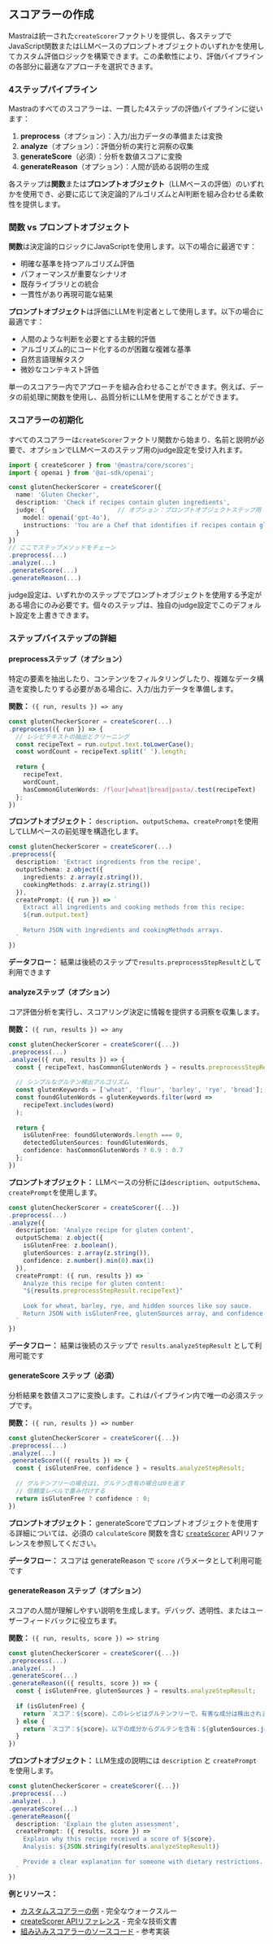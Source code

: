 ## スコアラーの作成

Mastraは統一された`createScorer`ファクトリを提供し、各ステップでJavaScript関数またはLLMベースのプロンプトオブジェクトのいずれかを使用してカスタム評価ロジックを構築できます。この柔軟性により、評価パイプラインの各部分に最適なアプローチを選択できます。

### 4ステップパイプライン

Mastraのすべてのスコアラーは、一貫した4ステップの評価パイプラインに従います：

1. **preprocess**（オプション）：入力/出力データの準備または変換
2. **analyze**（オプション）：評価分析の実行と洞察の収集
3. **generateScore**（必須）：分析を数値スコアに変換
4. **generateReason**（オプション）：人間が読める説明の生成

各ステップは**関数**または**プロンプトオブジェクト**（LLMベースの評価）のいずれかを使用でき、必要に応じて決定論的アルゴリズムとAI判断を組み合わせる柔軟性を提供します。

### 関数 vs プロンプトオブジェクト

**関数**は決定論的ロジックにJavaScriptを使用します。以下の場合に最適です：
- 明確な基準を持つアルゴリズム評価
- パフォーマンスが重要なシナリオ
- 既存ライブラリとの統合
- 一貫性があり再現可能な結果

**プロンプトオブジェクト**は評価にLLMを判定者として使用します。以下の場合に最適です：
- 人間のような判断を必要とする主観的評価
- アルゴリズム的にコード化するのが困難な複雑な基準
- 自然言語理解タスク
- 微妙なコンテキスト評価

単一のスコアラー内でアプローチを組み合わせることができます。例えば、データの前処理に関数を使用し、品質分析にLLMを使用することができます。

### スコアラーの初期化

すべてのスコアラーは`createScorer`ファクトリ関数から始まり、名前と説明が必要で、オプションでLLMベースのステップ用のjudge設定を受け入れます。

```typescript
import { createScorer } from '@mastra/core/scores';
import { openai } from '@ai-sdk/openai';

const glutenCheckerScorer = createScorer({
  name: 'Gluten Checker',
  description: 'Check if recipes contain gluten ingredients',
  judge: {                    // オプション：プロンプトオブジェクトステップ用
    model: openai('gpt-4o'),
    instructions: 'You are a Chef that identifies if recipes contain gluten.'
  }
})
// ここでステップメソッドをチェーン
.preprocess(...)
.analyze(...)
.generateScore(...)
.generateReason(...)
```

judge設定は、いずれかのステップでプロンプトオブジェクトを使用する予定がある場合にのみ必要です。個々のステップは、独自のjudge設定でこのデフォルト設定を上書きできます。

### ステップバイステップの詳細

#### preprocessステップ（オプション）

特定の要素を抽出したり、コンテンツをフィルタリングしたり、複雑なデータ構造を変換したりする必要がある場合に、入力/出力データを準備します。

**関数：** `({ run, results }) => any`

```typescript
const glutenCheckerScorer = createScorer(...)
.preprocess(({ run }) => {
  // レシピテキストの抽出とクリーニング
  const recipeText = run.output.text.toLowerCase();
  const wordCount = recipeText.split(' ').length;
  
  return {
    recipeText,
    wordCount,
    hasCommonGlutenWords: /flour|wheat|bread|pasta/.test(recipeText)
  };
})
```

**プロンプトオブジェクト：** `description`、`outputSchema`、`createPrompt`を使用してLLMベースの前処理を構造化します。

```typescript
const glutenCheckerScorer = createScorer(...)
.preprocess({
  description: 'Extract ingredients from the recipe',
  outputSchema: z.object({
    ingredients: z.array(z.string()),
    cookingMethods: z.array(z.string())
  }),
  createPrompt: ({ run }) => `
    Extract all ingredients and cooking methods from this recipe:
    ${run.output.text}
    
    Return JSON with ingredients and cookingMethods arrays.
  `
})
```

**データフロー：** 結果は後続のステップで`results.preprocessStepResult`として利用できます

#### analyzeステップ（オプション）

コア評価分析を実行し、スコアリング決定に情報を提供する洞察を収集します。

**関数：** `({ run, results }) => any`

```typescript
const glutenCheckerScorer = createScorer({...})
.preprocess(...)
.analyze(({ run, results }) => {
  const { recipeText, hasCommonGlutenWords } = results.preprocessStepResult;
  
  // シンプルなグルテン検出アルゴリズム
  const glutenKeywords = ['wheat', 'flour', 'barley', 'rye', 'bread'];
  const foundGlutenWords = glutenKeywords.filter(word => 
    recipeText.includes(word)
  );
  
  return {
    isGlutenFree: foundGlutenWords.length === 0,
    detectedGlutenSources: foundGlutenWords,
    confidence: hasCommonGlutenWords ? 0.9 : 0.7
  };
})
```

**プロンプトオブジェクト：** LLMベースの分析には`description`、`outputSchema`、`createPrompt`を使用します。



```typescript
const glutenCheckerScorer = createScorer({...})
.preprocess(...)
.analyze({
  description: 'Analyze recipe for gluten content',
  outputSchema: z.object({
    isGlutenFree: z.boolean(),
    glutenSources: z.array(z.string()),
    confidence: z.number().min(0).max(1)
  }),
  createPrompt: ({ run, results }) => `
    Analyze this recipe for gluten content:
    "${results.preprocessStepResult.recipeText}"
    
    Look for wheat, barley, rye, and hidden sources like soy sauce.
    Return JSON with isGlutenFree, glutenSources array, and confidence (0-1).
  `
})
```

**データフロー：** 結果は後続のステップで `results.analyzeStepResult` として利用可能です

#### generateScore ステップ（必須）

分析結果を数値スコアに変換します。これはパイプライン内で唯一の必須ステップです。

**関数：** `({ run, results }) => number`

```typescript
const glutenCheckerScorer = createScorer({...})
.preprocess(...)
.analyze(...)
.generateScore(({ results }) => {
  const { isGlutenFree, confidence } = results.analyzeStepResult;
  
  // グルテンフリーの場合は1、グルテン含有の場合は0を返す
  // 信頼度レベルで重み付けする
  return isGlutenFree ? confidence : 0;
})
```

**プロンプトオブジェクト：** generateScoreでプロンプトオブジェクトを使用する詳細については、必須の `calculateScore` 関数を含む [`createScorer`](/reference/scorers/create-scorer) APIリファレンスを参照してください。

**データフロー：** スコアは generateReason で `score` パラメータとして利用可能です

#### generateReason ステップ（オプション）

スコアの人間が理解しやすい説明を生成します。デバッグ、透明性、またはユーザーフィードバックに役立ちます。

**関数：** `({ run, results, score }) => string`

```typescript
const glutenCheckerScorer = createScorer({...})
.preprocess(...)
.analyze(...)
.generateScore(...)
.generateReason(({ results, score }) => {
  const { isGlutenFree, glutenSources } = results.analyzeStepResult;
  
  if (isGlutenFree) {
    return `スコア：${score}。このレシピはグルテンフリーで、有害な成分は検出されませんでした。`;
  } else {
    return `スコア：${score}。以下の成分からグルテンを含有：${glutenSources.join('、')}`;
  }
})
```

**プロンプトオブジェクト：** LLM生成の説明には `description` と `createPrompt` を使用します。

```typescript
const glutenCheckerScorer = createScorer({...})
.preprocess(...)
.analyze(...)
.generateScore(...)
.generateReason({
  description: 'Explain the gluten assessment',
  createPrompt: ({ results, score }) => `
    Explain why this recipe received a score of ${score}.
    Analysis: ${JSON.stringify(results.analyzeStepResult)}
    
    Provide a clear explanation for someone with dietary restrictions.
  `
})
```

**例とリソース：**
- [カスタムスコアラーの例](/examples/scorers/custom-scorer) - 完全なウォークスルー
- [createScorer APIリファレンス](/reference/scorers/create-scorer) - 完全な技術文書
- [組み込みスコアラーのソースコード](https://github.com/mastra-ai/mastra/tree/main/packages/evals/src/scorers) - 参考実装